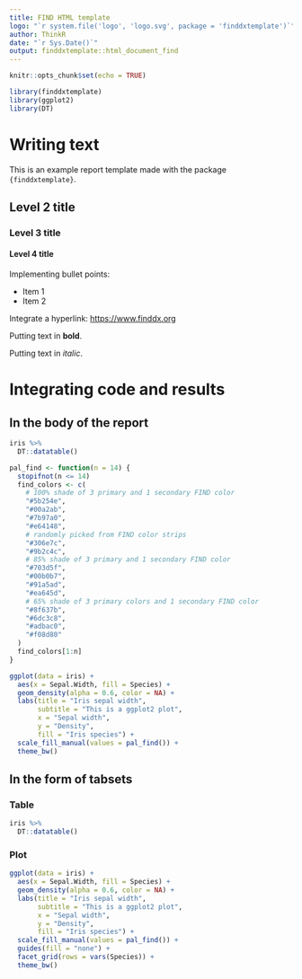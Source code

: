 ```yaml
---
title: FIND HTML template
logo: "`r system.file('logo', 'logo.svg', package = 'finddxtemplate')`"
author: ThinkR
date: "`r Sys.Date()`"
output: finddxtemplate::html_document_find
---
```


```r
knitr::opts_chunk$set(echo = TRUE)
```

```r
library(finddxtemplate)
library(ggplot2)
library(DT)
```

# Writing text

This is an example report template made with the package `{finddxtemplate}`.

## Level 2 title

### Level 3 title

#### Level 4 title

Implementing bullet points: 

+ Item 1
+ Item 2

Integrate a hyperlink: <https://www.finddx.org>

Putting text in **bold**. 

Putting text in _italic_.

# Integrating code and results

## In the body of the report

```r
iris %>% 
  DT::datatable()
```

```r
pal_find <- function(n = 14) {
  stopifnot(n <= 14)
  find_colors <- c(
    # 100% shade of 3 primary and 1 secondary FIND color
    "#5b254e",
    "#00a2ab",
    "#7b97a0",
    "#e64148",
    # randomly picked from FIND color strips
    "#306e7c",
    "#9b2c4c",
    # 85% shade of 3 primary and 1 secondary FIND color
    "#703d5f",
    "#00b0b7",
    "#91a5ad",
    "#ea645d",
    # 65% shade of 3 primary colors and 1 secondary FIND color
    "#8f637b",
    "#6dc3c8",
    "#adbac0",
    "#f08d80"
  )
  find_colors[1:n]
}
```

```r
ggplot(data = iris) +
  aes(x = Sepal.Width, fill = Species) +
  geom_density(alpha = 0.6, color = NA) +
  labs(title = "Iris sepal width",
       subtitle = "This is a ggplot2 plot",
       x = "Sepal width",
       y = "Density",
       fill = "Iris species") +
  scale_fill_manual(values = pal_find()) +
  theme_bw()
```

## In the form of tabsets {.tabset}

### Table

```r
iris %>% 
  DT::datatable()
```

### Plot

```r
ggplot(data = iris) +
  aes(x = Sepal.Width, fill = Species) +
  geom_density(alpha = 0.6, color = NA) +
  labs(title = "Iris sepal width",
       subtitle = "This is a ggplot2 plot",
       x = "Sepal width",
       y = "Density",
       fill = "Iris species") +
  scale_fill_manual(values = pal_find()) +
  guides(fill = "none") +
  facet_grid(rows = vars(Species)) +
  theme_bw()
```
